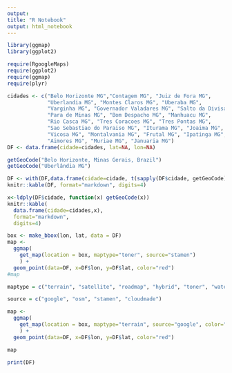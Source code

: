 ---
output:
title: "R Notebook"
output: html_notebook
---

```{r}
library(ggmap)
library(ggplot2)

require(RgoogleMaps)
require(ggplot2)
require(ggmap)
require(plyr)
```


```{r}
cidades <- c("Belo Horizonte MG","Contagem MG", "Juiz de Fora MG",
             "Uberlandia MG", "Montes Claros MG", "Uberaba MG",
             "Varginha MG", "Governador Valadares MG", "Salto da Divisa MG",
             "Para de Minas MG", "Bom Despacho MG", "Manhuacu MG",
             "Rio Casca MG", "Tres Coracoes MG", "Tres Pontas MG",
             "Sao Sebastiao do Paraiso MG", "Iturama MG", "Joaima MG",
             "Vicosa MG", "Montalvania MG", "Frutal MG", "Ipatinga MG",
             "Aimores MG", "Muriae MG", "Januaria MG")
DF <- data.frame(cidade=cidades, lat=NA, lon=NA)
```

```{r}
getGeoCode("Belo Horizonte, Minas Gerais, Brazil")
getGeoCode("Uberlândia MG")

DF <- with(DF,data.frame(cidade=cidade, t(sapply(DF$cidade, getGeoCode))))
knitr::kable(DF, format="markdown", digits=4)

x<-ldply(DF$cidade, function(x) getGeoCode(x))
knitr::kable(
  data.frame(cidade=cidades,x),
  format="markdown",
  digits=4)

box <- make_bbox(lon, lat, data = DF)
map <-
  ggmap(
    get_map(location = box, maptype="toner", source="stamen")
    ) +
  geom_point(data=DF, x=DF$lon, y=DF$lat, color="red")
#map

maptype = c("terrain", "satellite", "roadmap", "hybrid", "toner", "watercolor")

source = c("google", "osm", "stamen", "cloudmade")

map <-
  ggmap(
    get_map(location = box, maptype="terrain", source="google", color="bw")
    ) +
  geom_point(data=DF, x=DF$lon, y=DF$lat, color="red")

map
```


```{r}
print(DF)
```


